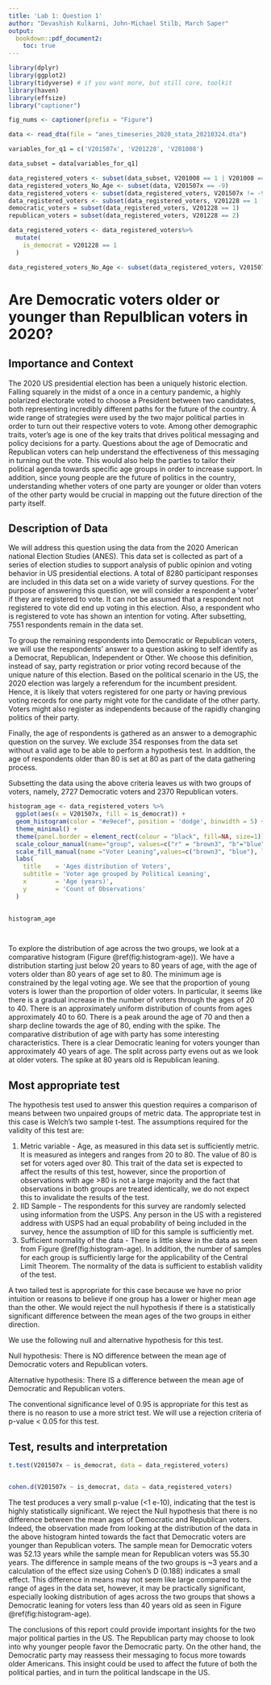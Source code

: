 ```yaml
---
title: 'Lab 1: Question 1'
author: "Devashish Kulkarni, John-Michael Stilb, March Saper"
output:
  bookdown::pdf_document2: 
    toc: true
---
```


\clearpage

```r
library(dplyr)
library(ggplot2) 
library(tidyverse) # if you want more, but still core, toolkit
library(haven)
library(effsize)
library("captioner")

fig_nums <- captioner(prefix = "Figure")

```

```r

data <- read_dta(file = "anes_timeseries_2020_stata_20210324.dta")

variables_for_q1 = c('V201507x', 'V201228', 'V201008')

data_subset = data[variables_for_q1]

```


```r

data_registered_voters <- subset(data_subset, V201008 == 1 | V201008 == 2)
data_registered_voters_No_Age <- subset(data, V201507x == -9)
data_registered_voters <- subset(data_registered_voters, V201507x != -9)
data_registered_voters <- subset(data_registered_voters, V201228 == 1 | V201228 == 2)
democratic_voters = subset(data_registered_voters, V201228 == 1)
republican_voters = subset(data_registered_voters, V201228 == 2)

data_registered_voters <- data_registered_voters%>%
  mutate(
    is_democrat = V201228 == 1
  )

data_registered_voters_No_Age <- subset(data_registered_voters, V201507x == -9)


```






# Are Democratic voters older or younger than Repulblican voters in 2020?

## Importance and Context

The 2020 US presidential election has been a uniquely historic election. Falling squarely in the midst of a once in a century pandemic, a highly polarized electorate voted to choose a President between two candidates, both representing incredibly different paths for the future of the country. A wide range of strategies were used by the two major political parties in order to turn out their respective voters to vote. Among other demographic traits, voter's age is one of the key traits that drives political messaging and policy decisions for a party. Questions about the age of Democratic and Republican voters can help understand the effectiveness of this messaging in turning out the vote. This would also help the parties to tailor their political agenda towards specific age groups in order to increase support. In addition, since young people are the future of politics in the country, understanding whether voters of one party are younger or older than voters of the other party would be crucial in mapping out the future direction of the party itself.


## Description of Data
<!-- Explain how your research question is operationalized, including whether the variables you create are appropriate to study the concepts in question. --> 

We will address this question using the data from the 2020 American national Election Studies (ANES). This data set is collected as part of a series of election studies to support analysis of public opinion and voting behavior in US presidential elections. A total of 8280 participant responses are included in this data set on a wide variety of survey questions. For the purpose of answering this question, we will consider a respondent a 'voter' if they are registered to vote. It can not be assumed that a respondent not registered to vote did end up voting in this election. Also, a respondent who is registered to vote has shown an intention for voting. After subsetting, 7551 respondents remain in the data set. 

To group the remaining respondents into Democratic or Republican voters, we will use the respondents' answer to a question asking to self identify as a Democrat, Republican, Independent or Other. We choose this definition, instead of say, party registration or prior voting record because of the unique nature of this election. Based on the political scenario in the US, the 2020 election was largely a referendum for the incumbent president. Hence, it is likely that voters registered for one party or having previous voting records for one party might vote for the candidate of the other party. Voters might also register as independents because of the rapidly changing politics of their party.

Finally, the age of respondents is gathered as an answer to a demographic question on the survey. We exclude 354 responses from the data set without a valid age to be able to perform a hypothesis test. In addition, the age of respondents older than 80 is set at 80 as part of the data gathering process.

Subsetting the data using the above criteria leaves us with two groups of voters, namely, 2727 Democratic voters and 2370 Republican voters. 


<!-- What are some basic features of the data distribution? -->
```r

histogram_age <- data_registered_voters %>%
  ggplot(aes(x = V201507x, fill = is_democrat)) +
  geom_histogram(color = "#e9ecef", position = 'dodge', binwidth = 5) + 
  theme_minimal() +
  theme(panel.border = element_rect(colour = "black", fill=NA, size=1)) + 
  scale_colour_manual(name="group", values=c("r" = "brown3", "b"="blue"), labels=c("b"="Republican", "r"="Democratic")) +
  scale_fill_manual(name ="Voter Leaning",values=c("brown3", "blue"), labels=c("Republican", "Democratic")) + 
  labs(
    title    = 'Ages distribution of Voters', 
    subtitle = 'Voter age grouped by Political Leaning', 
    x        = 'Age (years)', 
    y        = 'Count of Observations'
  )
  

histogram_age

  
```

To explore the distribution of age across the two groups, we look at a comparative histogram (Figure \@ref(fig:histogram-age)). We have a distribution starting just below 20 years to 80 years of age, with the age of voters older than 80 years of age set to 80. The minimum age is constrained by the legal voting age. We see that the proportion of young voters is lower than the proportion of older voters. In particular, it seems like there is a gradual increase in the number of voters through the ages of 20 to 40. There is an approximately uniform distribution of counts from ages approximately 40 to 60. There is a peak around the age of 70 and then a sharp decline towards the age of 80, ending with the spike. The comparative distribution of age with party has some interesting characteristics. There is a clear Democratic leaning for voters younger than approximately 40 years of age. The split across party evens out as we look at older voters. The spike at 80 years old is Republican leaning.

<!-- What changes do you make to the data and why? -->




## Most appropriate test 
<!-- Explain which test is the most appropriate to answer your question and why it is the most appropriate --> 

The hypothesis test used to answer this question requires a comparison of means between two unpaired groups of metric data. The appropriate test in this case is Welch's two sample t-test. The assumptions required for the validity of this test are:

1. Metric variable - Age, as measured in this data set is sufficiently metric. It is measured as integers and ranges from 20 to 80. The value of 80 is set for voters aged over 80. This trait of the data set is expected to affect the results of this test, however, since the proportion of observations with age >80 is not a large majority and the fact that observations in both groups are treated identically, we do not expect this to invalidate the results of the test.
2. IID Sample - The respondents for this survey are randomly selected using information from the USPS. Any person in the US with a registered address with USPS had an equal probability of being included in the survey, hence the assumption of IID for this sample is sufficiently met.
3. Sufficient normality of the data - There is little skew in the data as seen from Figure \@ref(fig:histogram-age). In addition, the number of samples for each group is sufficiently large for the applicability of the Central Limit Theorem. The normality of the data is sufficient to establish validity of the test.

A two tailed test is appropriate for this case because we have no prior intuition or reasons to believe if one group has a lower or higher mean age than the other. We would reject the null hypothesis if there is a statistically significant difference between the mean ages of the two groups in either direction.

We use the following null and alternative hypothesis for this test.

Null hypothesis: There is NO difference between the mean age of Democratic voters and Republican voters.

Alternative hypothesis: There IS a difference between the mean age of Democratic and Republican voters.

The conventional significance level of 0.95 is appropriate for this test as there is no reason to use a more strict test. We will use a rejection criteria of p-value < 0.05 for this test.



<!-- List every assumption that your test requires and evaluate it. -->

## Test, results and interpretation
```r

t.test(V201507x ~ is_democrat, data = data_registered_voters)


cohen.d(V201507x ~ is_democrat, data = data_registered_voters)

```
<!-- What are the results of your test? --> 

The test produces a very small p-value (<1 e-10), indicating that the test is highly statistically significant. We reject the Null hypothesis that there is no difference between the mean ages of Democratic and Republican voters. Indeed, the observation made from looking at the distribution of the data in the above histogram hinted towards the fact that Democratic voters are younger than Republican voters. The sample mean for Democratic voters was 52.13 years while the sample mean for Republican voters was 55.30 years. The difference in sample means of the two groups is ~3 years and a calculation of the effect size using Cohen's D (0.188) indicates a small effect. This difference in means may not seem like large compared to the range of ages in the data set, however, it may be practically significant, especially looking distribution of ages across the two groups that shows a Democratic leaning for voters less than 40 years old as seen in Figure \@ref(fig:histogram-age). 

The conclusions of this report could provide important insights for the two major political parties in the US. The Republican party may choose to look into why younger people favor the Democratic party. On the other hand, the Democratic party may reassess their messaging to focus more towards older Americans. This insight could be used to affect the future of both the political parties, and in turn the political landscape in the US.























<!-- What do the results of this test mean? What is the practical significance? --> 